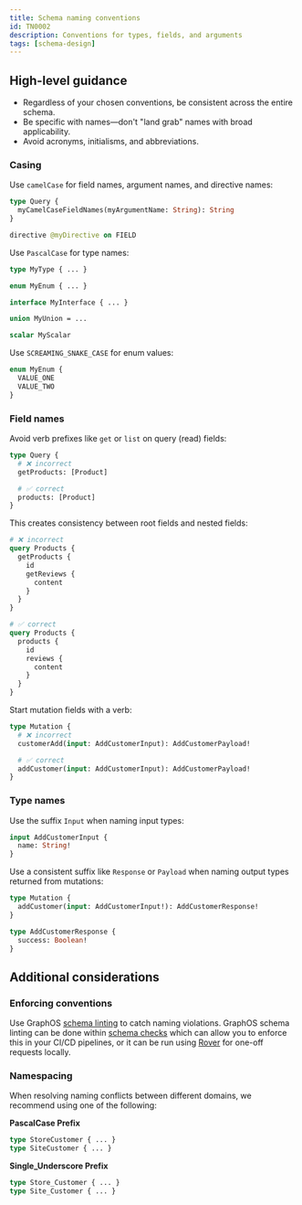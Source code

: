 ```yaml
---
title: Schema naming conventions
id: TN0002
description: Conventions for types, fields, and arguments
tags: [schema-design]
---
```


## High-level guidance

- Regardless of your chosen conventions, be consistent across the entire schema.
- Be specific with names—don't "land grab" names with broad applicability.
- Avoid acronyms, initialisms, and abbreviations.

### Casing

Use `camelCase` for field names, argument names, and directive names:

```graphql {2,5}
type Query {
  myCamelCaseFieldNames(myArgumentName: String): String
}

directive @myDirective on FIELD
```

Use `PascalCase` for type names:

```graphql
type MyType { ... }

enum MyEnum { ... }

interface MyInterface { ... }

union MyUnion = ...

scalar MyScalar
```

Use `SCREAMING_SNAKE_CASE` for enum values:

```graphql {2,3}
enum MyEnum {
  VALUE_ONE
  VALUE_TWO
}
```

### Field names

Avoid verb prefixes like `get` or `list` on query (read) fields:

```graphql {6}
type Query {
  # ❌ incorrect
  getProducts: [Product]

  # ✅ correct
  products: [Product]
}
```

This creates consistency between root fields and nested fields:

```graphql
# ❌ incorrect
query Products {
  getProducts {
    id
    getReviews {
      content
    }
  }
}

# ✅ correct
query Products {
  products {
    id
    reviews {
      content
    }
  }
}
```

Start mutation fields with a verb:

```graphql {6}
type Mutation {
  # ❌ incorrect
  customerAdd(input: AddCustomerInput): AddCustomerPayload!

  # ✅ correct
  addCustomer(input: AddCustomerInput): AddCustomerPayload!
}
```

### Type names

Use the suffix `Input` when naming input types:

```graphql {1}
input AddCustomerInput {
  name: String!
}
```

Use a consistent suffix like `Response` or `Payload` when naming output types returned from mutations:

```graphql {5}
type Mutation {
  addCustomer(input: AddCustomerInput!): AddCustomerResponse!
}

type AddCustomerResponse {
  success: Boolean!
}
```

## Additional considerations

### Enforcing conventions

Use GraphOS [schema linting](/graphos/delivery/schema-linter/) to catch naming violations. GraphOS schema linting can be done within [schema checks](/graphos/delivery/schema-checks) which can allow you to enforce this in your CI/CD pipelines, or it can be run using [Rover](/graphos/delivery/schema-linter#one-off-linting) for one-off requests locally.

### Namespacing

When resolving naming conflicts between different domains, we recommend using one of the following:

**PascalCase Prefix**

```graphql
type StoreCustomer { ... }
type SiteCustomer { ... }
```

**Single_Underscore Prefix**

```graphql
type Store_Customer { ... }
type Site_Customer { ... }
```
